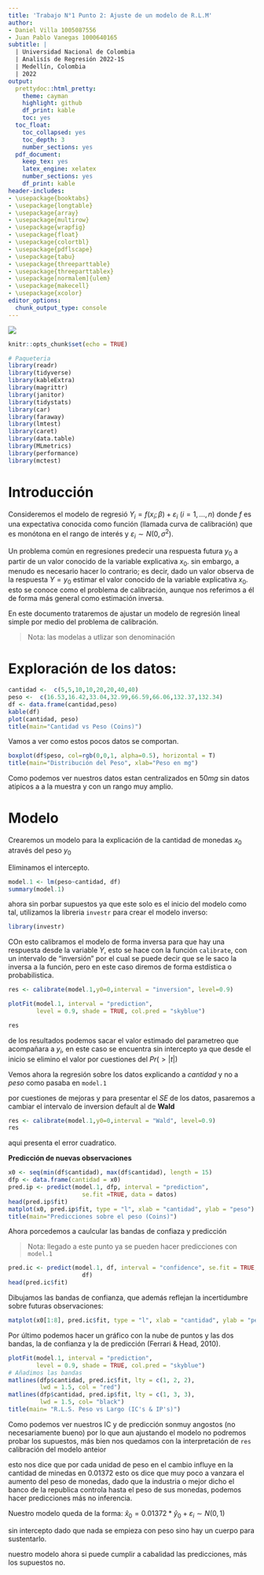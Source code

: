 ```yaml
---
title: 'Trabajo N°1 Punto 2: Ajuste de un modelo de R.L.M'
author:
- Daniel Villa 1005087556
- Juan Pablo Vanegas 1000640165
subtitle: |
  | Universidad Nacional de Colombia
  | Analisís de Regresión 2022-1S
  | Medellín, Colombia
  | 2022
output:
  prettydoc::html_pretty:
    theme: cayman
    highlight: github
    df_print: kable
    toc: yes
  toc_float:
    toc_collapsed: yes
    toc_depth: 3
    number_sections: yes
  pdf_document:
    keep_tex: yes
    latex_engine: xelatex
    number_sections: yes
    df_print: kable
header-includes:
- \usepackage{booktabs}
- \usepackage{longtable}
- \usepackage{array}
- \usepackage{multirow}
- \usepackage{wrapfig}
- \usepackage{float}
- \usepackage{colortbl}
- \usepackage{pdflscape}
- \usepackage{tabu}
- \usepackage{threeparttable}
- \usepackage{threeparttablex}
- \usepackage[normalem]{ulem}
- \usepackage{makecell}
- \usepackage{xcolor}
editor_options:
  chunk_output_type: console
---
```


\centering ![](templates/EscudoUN.png)

\newpage

\tableofcontents

\newpage
```r
knitr::opts_chunk$set(echo = TRUE)
```

```r
# Paqueteria
library(readr)
library(tidyverse)
library(kableExtra)
library(magrittr)
library(janitor)
library(tidystats)
library(car)
library(faraway)
library(lmtest)
library(caret)
library(data.table)
library(MLmetrics)
library(performance)
library(mctest)
```


# Introducción

Consideremos el modelo de regresió $Y_i = f(x_i;\beta) + \varepsilon_i \ (i=1,...,n)$ donde $f$ es una expectativa conocida como función (llamada curva de calibración) que es monótona en el rango de interés y $\varepsilon_i \sim N(0,\sigma^2)$.

Un problema común en regresiones predecir una respuesta futura $y_0$ a partir de un valor conocido de la variable explicativa $x_0$. sin embargo, a menudo es necesario hacer lo contrario; es decir, dado un valor observa de la respuesta $Y = y_0$ estimar el valor conocido de la variable explicativa $x_0$. esto se conoce como el problema de calibración, aunque nos referimos a él de forma más general como estimación inversa.

En este documento trataremos de ajustar un modelo de regresión lineal simple por medio del problema de calibración.

>Nota: las modelas a utlizar son denominación 

# Exploración de los datos:

```r
cantidad <-  c(5,5,10,10,20,20,40,40) 
peso <-  c(16.53,16.42,33.04,32.99,66.59,66.06,132.37,132.34) 
df <- data.frame(cantidad,peso)
kable(df)
plot(cantidad, peso)
title(main="Cantidad vs Peso (Coins)")
```

Vamos a ver como estos pocos datos se comportan.

```r
boxplot(df$peso, col=rgb(0,0,1, alpha=0.5), horizontal = T)
title(main="Distribución del Peso", xlab="Peso en mg")
```

Como podemos ver nuestros datos estan centralizados en $50 mg$ sin datos atipicos a a la muestra y con un rango muy amplio.

# Modelo

Crearemos un modelo para la explicación de la cantidad de monedas $x_0$ através del peso $y_0$

Eliminamos el intercepto.

```r
model.1 <- lm(peso~cantidad, df)
summary(model.1)
```

ahora sin porbar supuestos ya que este solo es el inicio del modelo como tal, utilizamos la libreria `investr` para crear el modelo inverso:

```r
library(investr)
```

COn esto calibramos el modelo de forma inversa para que hay una respuesta desde la variable $Y$, esto se hace con la función `calibrate`, con un intervalo  de "inversión" por el cual se puede decir que se le saco la inversa a la función, pero en este caso diremos de forma estdística o probabilistica.

```r
res <- calibrate(model.1,y0=0,interval = "inversion", level=0.9)

plotFit(model.1, interval = "prediction",
        level = 0.9, shade = TRUE, col.pred = "skyblue")

res
```

de los resultados podemos sacar el valor estimado del parametreo que acompañara a $y_i$, en este caso se encuentra sin intercepto ya que desde el inicio se elimino el valor por cuestiones del $Pr(>|t|)$

Vemos ahora la regresión sobre los datos explicando a *cantidad* y no a *peso* como pasaba en `model.1`

por cuestiones de mejoras y para presentar el $SE$ de los datos, pasaremos a cambiar el intervalo de inversion default al de **Wald**

```r
res <- calibrate(model.1,y0=0,interval = "Wald", level=0.9)
res
```

aqui presenta el error cuadratico.

**Predicción de nuevas observaciones**

```r
x0 <- seq(min(df$cantidad), max(df$cantidad), length = 15)
dfp <- data.frame(cantidad = x0)
pred.ip <- predict(model.1, dfp, interval = "prediction",
                     se.fit =TRUE, data = datos)
head(pred.ip$fit)
matplot(x0, pred.ip$fit, type = "l", xlab = "cantidad", ylab = "peso")
title(main="Predicciones sobre el peso (Coins)")
```

Ahora porcedemos a caulcular las bandas de confiaza y predicción

> Nota: llegado a este punto ya se pueden hacer predicciones con `model.1`

```r
pred.ic <- predict(model.1, df, interval = "confidence", se.fit = TRUE, data =
                     df)
head(pred.ic$fit)
```

Dibujamos las bandas de confianza, que además reflejan la incertidumbre sobre futuras observaciones:

```r
matplot(x0[1:8], pred.ic$fit, type = "l", xlab = "cantidad", ylab = "peso")
```

Por último podemos hacer un gráfico con la nube de puntos y las dos bandas, la de confianza y la de predicción (Ferrari & Head, 2010).


```r
plotFit(model.1, interval = "prediction",
        level = 0.9, shade = TRUE, col.pred = "skyblue")
# Añadimos las bandas
matlines(dfp$cantidad, pred.ic$fit, lty = c(1, 2, 2), 
         lwd = 1.5, col = "red")
matlines(dfp$cantidad, pred.ip$fit, lty = c(1, 3, 3),
         lwd = 1.5, col= "black")
title(main= "R.L.S. Peso vs Largo (IC's & IP's)")
```

Como podemos ver nuestros IC y de predicción sonmuy angostos (no necesariamente bueno) por lo que aun ajustando el modelo no podremos probar los supuestos, más bien nos quedamos con la interpretación de `res` calibración del modelo anteior

esto nos dice que por cada unidad de peso en el cambio influye en la cantidad de minedas en $0.01372$ esto os dice que muy poco a vanzara el aumento del peso de monedas, dado que la industria o mejor dicho el banco de la republica controla hasta el peso de sus monedas, podemos hacer predicciones más no inferencia.

Nuestro modelo queda de la forma: $\hat{x}_0 = 0.01372*\hat{y}_0 + \varepsilon_i \sim N(0,1)$

sin intercepto dado que nada se empieza con peso sino hay un cuerpo para sustentarlo.


nuestro modelo ahora si puede cumplir a cabalidad las predicciones, más los supuestos no.





